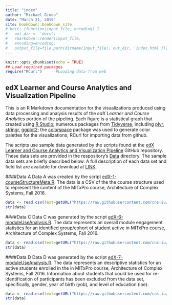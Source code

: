 ```yaml
---
title: "index"
author: "Michael Ginda"
date: "March 21, 2019"
site: bookdown::bookdown_site
# knit: (function(input_file, encoding) {
#   out_dir <- 'docs';
#   rmarkdown::render(input_file,
#   encoding=encoding,
#   output_file=file.path(dirname(input_file), out_dir, 'index.html'))})
---
```


```r
knitr::opts_chunk$set(echo = TRUE)
## Load required packages
require("RCurl")      #Loading data from web
```

## edX Learner and Course Analytics and Visualization Pipeline
This is an R Markdown documentation for the visualizations produced using data processing and analysis results of the *edX Learner and Course Analytics* portion of the pipeling. Each figure is a statistical graph that created using [R Studio](https://www.rstudio.com/); numerous packages from [Tidyverse](https://www.tidyverse.org/), including  [plyr](https://github.com/hadley/plyr), [stringr](https://stringr.tidyverse.org/), [ggplot2](https://ggplot2.tidyverse.org/); the [colorspace](colorspace.r-forge.r-project.org) package was used to generate color palettes for the visualizations; RCurl for importing data from github.

The scripts use sample data generated by the scripts found at the [edX Learner and Course Analytics and Visualization Pipeline](https://github.com/cns-iu/edx-learnertrajectorynetpipeline) GitHub repository. These data sets are provided in the respository's [Data](https://github.com/cns-iu/edx-learnertrajectorynetpipeline/tree/master/data) directory. The sample data sets are briefly described below. A full description of each data set and field list are available for download at [LINK]().

####Data A
Data A was created by the script  [edX-1-courseStructureMeta.R](https://github.com/cns-iu/edx-learnertrajectorynetpipeline/blob/master/edX-1-courseStructureMeta.R). The data is a CSV of the the course structure used to represent the content of the MITxPro course, Architecture of Complex Systems, Fall 2016.

```r
data <- read.csv(text=getURL("https://raw.githubusercontent.com/cns-iu/edx-learnertrajectorynetpipeline/master/data/dataA.csv", ssl.verifypeer = FALSE), header=T)
str(data)
```

####Data C
Data C was generated by the script [edX-6-moduleUseAnalysis.R](https://github.com/cns-iu/edx-learnertrajectorynetpipeline/blob/master/edX-6-moduleUseAnalysis.R). The data represents an overall module engagement statistics for an identified group/cohort of student active in MITxPro course, Architecture of Complex Systems, Fall 2016.

```r
data <- read.csv(text=getURL("https://raw.githubusercontent.com/cns-iu/edx-learnertrajectorynetpipeline/master/data/dataC.csv",ssl.verifypeer = FALSE), header=T)
str(data)
```

####Data D
Data D was generated by the script [edX-7-moduleUseAnalysis.R](https://github.com/cns-iu/edx-learnertrajectorynetpipeline/blob/master/edX-7-studentFeatureExtraction.R). The data represents an descriptive statistics for an active students enrolled in the in MITxPro course, Architecture of Complex Systems, Fall 2016. Information about students that could be used for re-identification of participants has been excluded from the data set, specifically, gender, year of birth (yob), and level of education (loe).

```r
data <- read.csv(text=getURL("https://raw.githubusercontent.com/cns-iu/edx-learnertrajectorynetpipeline/master/data/dataD.csv",ssl.verifypeer = FALSE), header=T)
str(data)
```




